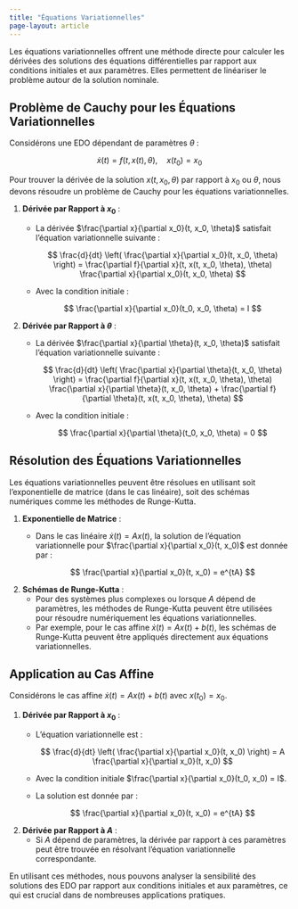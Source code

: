 ```yaml
---
title: "Équations Variationnelles"
page-layout: article
---
```


Les équations variationnelles offrent une méthode directe pour calculer les dérivées des solutions des équations différentielles par rapport aux conditions initiales et aux paramètres. Elles permettent de linéariser le problème autour de la solution nominale.

## Problème de Cauchy pour les Équations Variationnelles

Considérons une EDO dépendant de paramètres $\theta$ :

$$
\dot{x}(t) = f(t, x(t), \theta), \quad x(t_0) = x_0
$$

Pour trouver la dérivée de la solution $x(t, x_0, \theta)$ par rapport à $x_0$ ou $\theta$, nous devons résoudre un problème de Cauchy pour les équations variationnelles.

1. **Dérivée par Rapport à $x_0$** :
   - La dérivée $\frac{\partial x}{\partial x_0}(t, x_0, \theta)$ satisfait l'équation variationnelle suivante :

     $$
     \frac{d}{dt} \left( \frac{\partial x}{\partial x_0}(t, x_0, \theta) \right) = \frac{\partial f}{\partial x}(t, x(t, x_0, \theta), \theta) \frac{\partial x}{\partial x_0}(t, x_0, \theta)
     $$

   - Avec la condition initiale :

     $$
     \frac{\partial x}{\partial x_0}(t_0, x_0, \theta) = I
     $$

2. **Dérivée par Rapport à $\theta$** :
   - La dérivée $\frac{\partial x}{\partial \theta}(t, x_0, \theta)$ satisfait l'équation variationnelle suivante :

     $$
     \frac{d}{dt} \left( \frac{\partial x}{\partial \theta}(t, x_0, \theta) \right) = \frac{\partial f}{\partial x}(t, x(t, x_0, \theta), \theta) \frac{\partial x}{\partial \theta}(t, x_0, \theta) + \frac{\partial f}{\partial \theta}(t, x(t, x_0, \theta), \theta)
     $$

   - Avec la condition initiale :

     $$
     \frac{\partial x}{\partial \theta}(t_0, x_0, \theta) = 0
     $$

## Résolution des Équations Variationnelles

Les équations variationnelles peuvent être résolues en utilisant soit l'exponentielle de matrice (dans le cas linéaire), soit des schémas numériques comme les méthodes de Runge-Kutta.

1. **Exponentielle de Matrice** :
   - Dans le cas linéaire $\dot{x}(t) = Ax(t)$, la solution de l'équation variationnelle pour $\frac{\partial x}{\partial x_0}(t, x_0)$ est donnée par :

     $$
     \frac{\partial x}{\partial x_0}(t, x_0) = e^{tA}
     $$

2. **Schémas de Runge-Kutta** :
   - Pour des systèmes plus complexes ou lorsque $A$ dépend de paramètres, les méthodes de Runge-Kutta peuvent être utilisées pour résoudre numériquement les équations variationnelles.
   - Par exemple, pour le cas affine $\dot{x}(t) = Ax(t) + b(t)$, les schémas de Runge-Kutta peuvent être appliqués directement aux équations variationnelles.

## Application au Cas Affine

Considérons le cas affine $\dot{x}(t) = Ax(t) + b(t)$ avec $x(t_0) = x_0$.

1. **Dérivée par Rapport à $x_0$** :
   - L'équation variationnelle est :

     $$
     \frac{d}{dt} \left( \frac{\partial x}{\partial x_0}(t, x_0) \right) = A \frac{\partial x}{\partial x_0}(t, x_0)
     $$

   - Avec la condition initiale $\frac{\partial x}{\partial x_0}(t_0, x_0) = I$.
   - La solution est donnée par :

     $$
     \frac{\partial x}{\partial x_0}(t, x_0) = e^{tA}
     $$

2. **Dérivée par Rapport à $A$** :
   - Si $A$ dépend de paramètres, la dérivée par rapport à ces paramètres peut être trouvée en résolvant l'équation variationnelle correspondante.

En utilisant ces méthodes, nous pouvons analyser la sensibilité des solutions des EDO par rapport aux conditions initiales et aux paramètres, ce qui est crucial dans de nombreuses applications pratiques.
